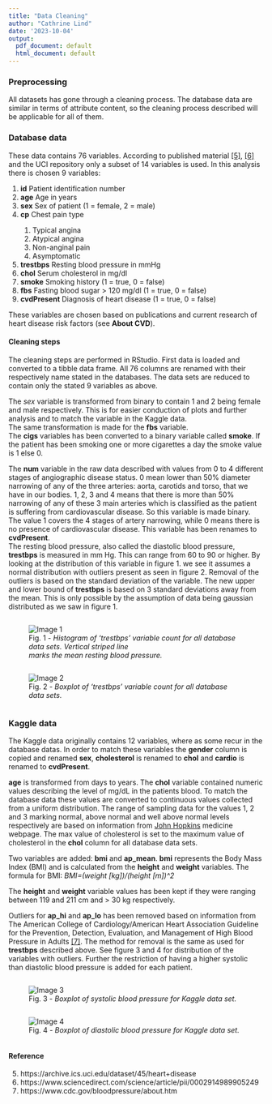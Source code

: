 ---
title: "Data Cleaning"
author: "Cathrine Lind"
date: '2023-10-04'
output:
  pdf_document: default
  html_document: default
---

### Preprocessing

All datasets has gone through a cleaning process. The database data are similar in terms of attribute content, so the cleaning process described will be applicable for all of them.  

### Database data
These data contains 76 variables. According to published material [[5]](https://archive.ics.uci.edu/dataset/45/heart+disease), [[6]](https://www.sciencedirect.com/science/article/pii/0002914989905249) and the UCI repository only a subset of 14 variables is used. In this analysis there is chosen 9 variables:   

<ul style="list-style-type:number">
<li><b>id</b> Patient identification number </li>
<li><b>age</b> Age in years </li>
<li><b>sex</b> Sex of patient (1 = female, 2 = male) </li>
<li><b>cp</b> Chest pain type </li>
  <ul style="list-style-type:number">
  <li> Typical angina </li>
  <li> Atypical angina </li>
  <li> Non-anginal pain </li>
  <li> Asymptomatic </li>
  </ul>
<li><b>trestbps</b> Resting blood pressure in mmHg </li>    
<li><b>chol</b> Serum cholesterol in mg/dl </li>
<li><b>smoke</b> Smoking history (1 = true, 0 = false) </li>
<li><b>fbs</b> Fasting blood sugar > 120 mg/dl (1 = true, 0 = false) </li>
<li><b>cvdPresent</b> Diagnosis of heart disease (1 = true, 0 = false) </li>
</ul>

These variables are chosen based on publications and current research of heart disease risk factors (see **About CVD**).  


#### Cleaning steps

The cleaning steps are performed in RStudio. First data is loaded and converted to a tibble data frame. All 76 columns are renamed with their respectively name stated in the databases. The data sets are reduced to contain only the stated 9 variables as above.   

The *sex* variable is transformed from binary to contain 1 and 2 being female and male respectively. This is for easier conduction of plots and further analysis and to match the variable in the Kaggle data.  
The same transformation is made for the **fbs** variable.  
The **cigs** variables has been converted to a binary variable called **smoke**. If the patient has been smoking one or more cigarettes a day the smoke value is 1 else 0.  

The **num** variable in the raw data described with values from 0 to 4 different stages of angiographic disease status. 0 mean lower than 50% diameter narrowing of any of the three arteries: aorta, carotids and torso, that we have in our bodies. 1, 2, 3 and 4 means that there is more than 50% narrowing of any of these 3 main arteries which is classified as the patient is suffering from cardiovascular disease. So this variable is made binary. The value 1 covers the 4 stages of artery narrowing, while 0 means there is no presence of cardiovascular disease. This variable has been renames to **cvdPresent**.   
The resting blood pressure, also called the diastolic blood pressure, **trestbps** is measured in mm Hg. This can range from 60 to 90 or higher. By looking at the distribution of this variable in figure 1. we see it assumes a normal distribution with outliers present as seen in figure 2. Removal of the outliers is based on the standard deviation of the variable. The new upper and lower bound of **trestbps** is based on 3 standard deviations away from the mean. This is only possible by the assumption of data being gaussian distributed as we saw in figure 1.  


<style>
aside.figures {
    overflow: hidden; /* only needed if floating the child elements instead of using inline-block */
    align-items: center;
    justify-content: center;
    margin:auto;
}
aside.figures figure {
    display: inline-block;
}
</style>

<aside class="figures">
<figure>
<img src="histogram_trestbps.png" alt="Image 1">
<figcaption>Fig. 1 - <i>Histogram of 'trestbps' variable count for all database data sets. Vertical striped line <br>marks the mean resting blood pressure.</i></figcaption>
</figure>

<figure>
<img src="boxplot_trestbps.png" alt="Image 2">
<figcaption>Fig. 2 - <i>Boxplot of 'trestbps' variable count for all database data sets.</i></figcaption>
</figure>
</aside>



### Kaggle data 
The Kaggle data originally contains 12 variables, where as some recur in the database datas. In order to match these variables the **gender** column is copied and renamed **sex**, **cholesterol** is renamed to **chol** and **cardio** is renamed to **cvdPresent**.  

**age** is transformed from days to years. The **chol** variable contained numeric values describing the level of mg/dL in the patients blood. To match the database data these values are converted to continuous values collected from a uniform distribution. The range of sampling data for the values 1, 2 and 3 marking normal, above normal and well above normal levels respectively are based on information from [John Hopkins](https://www.hopkinsmedicine.org/health/treatment-tests-and-therapies/lipid-panel) medicine webpage. The max value of cholesterol is set to the maximum value of cholesterol in the **chol** column for all database data sets.  

Two variables are added: **bmi** and **ap_mean**. **bmi** represents the Body Mass Index (BMI) and is calculated from the **height** and **weight** variables. The formula for BMI: *BMI=(weight [kg])/(height [m])^2* 
<!-- $$BMI = \frac{weight [kg]}{(height [m])^{2}}$$.   -->

The **height** and **weight** variable values has been kept if they were ranging between 119 and 211 cm and > 30 kg respectively.  
 
Outliers for **ap_hi** and **ap_lo** has been removed based on information from The American College of Cardiology/American Heart Association Guideline for the Prevention, Detection, Evaluation, and Management of High Blood Pressure in Adults [[7]](https://www.cdc.gov/bloodpressure/about.htm). The method for removal is the same as used for **trestbps** described above. See figure 3 and 4 for distribution of the variables with outliers.
Further the restriction of having a higher systolic than diastolic blood pressure is added for each patient.  

<aside class="figures">
<figure>
<img src="boxplot_ap_hi.png" alt="Image 3">
<figcaption>Fig. 3 - <i>Boxplot of systolic blood pressure for Kaggle data set.</i></figcaption>
</figure>

<figure>
<img src="boxplot_ap_lo.png" alt="Image 4">
<figcaption>Fig. 4 - <i>Boxplot of diastolic blood pressure for Kaggle data set.</i></figcaption>
</figure>
</aside>


  
    
#### Reference
5. https://archive.ics.uci.edu/dataset/45/heart+disease
6. https://www.sciencedirect.com/science/article/pii/0002914989905249
7. https://www.cdc.gov/bloodpressure/about.htm 